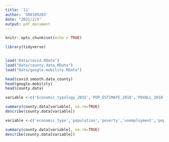 ---
title: '11'
author: '500109283'
date: "2021/2/5"
output: pdf_document
---

```{r setup, include=FALSE}
knitr::opts_chunk$set(echo = TRUE)
```

```{r load data}

library(tidyverse)


load('Data/covid.RData')
load("Data/county.data.RData")
load("Data/google.mobility.RData")

head(covid.smooth.data_county)
head(google.mobility)
head(county.data)

```
```{r descriptive analysis}
variable <-c('Economic_typology_2015','POP_ESTIMATE_2018','POVALL_2018','Unemployment_rate_2018','Density.per.square.mile.of.land.area...Population')

summary(county.data[variable], na.rm=TRUE)
describe(county.data[variable])
```

```{r descriptive analysis 变量名更改}

variable <-c('economic_type','population','poverty','unemployment','pop_density')

summary(county.data[variable], na.rm=TRUE)
describe(county.data[variable])

```




